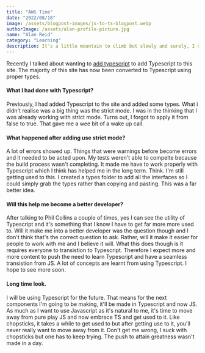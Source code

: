 ```yaml
---
title: "AWS Time"
date: "2022/08/18"
image: /assets/blogpost-images/js-to-ts-blogpost.webp
authorImage: /assets/alan-profile-picture.jpg
name: "Alan Reid"
category: "Learning"
description: It's a little mountain to climb but slowly and surely, I do see the utility in Typescript. 
---
```


Recently I talked about wanting to [add typescript](https://alanreid.dev/project-typescript-update) to add Typescript to this site. The majority of this site has now been converted to Typescript using proper types.

#### What I had done with Typescript?

Previously, I had added Typescript to the site and added some types. What i didn't realise was a big thing was the strict mode. I was in the thinking that I was already working with strict mode. Turns out, I forgot to apply it from false to true. That gave me a wee bit of a wake up call. 

#### What happened after adding use strict mode?

A lot of errors showed up. Things that were warnings before become errors and it needed to be acted upon. My tests weren't able to compelte because the build process wasn't completing. It made me have to work properly with Typescript which I think has helped me in the long term. Think. I'm still getting used to this. I created a types folder to add all the interfaces so I could simply grab the types rather than copying and pasting. This was a far better idea. 

#### Will this help me become a better developer?

After talking to Phil Collins a couple of times, yes I can see the utility of Typescript and it's something that I know I have to get far more more used to. Will it make me into a better developer was the question though and I don't think that's the correct question to ask. Rather, will it make it easier for people to work with me and I believe it will. What this does though is it requires everyone to transistion to Typescript. Therefore I expect more and more content to push the need to learn Typescript and have a seamless transistion from JS. A lot of concepts are learnt from using Typescript. I hope to see more soon.

#### Long time look.

I will be using Typescript for the future. That means for the next components I'm going to be making, it'll be made in Typescript and now JS. As much as I want to use Javascript as it's natural to me, it's time to move away from pure play JS and now embrace TS and get used to it. Like chopsticks, it takes a while to get used to but after getting use to it, you'll never really want to move away from it. Don't get me wrong, I suck with chopsticks but one has to keep trying. The push to attain greatness wasn't made in a day. 